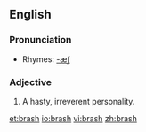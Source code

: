 ==English==

===Pronunciation===
*Rhymes: [[Rhymes:English:-æʃ|-æʃ]]

===Adjective===
#A hasty, irreverent personality.

[[et:brash]]
[[io:brash]]
[[vi:brash]]
[[zh:brash]]